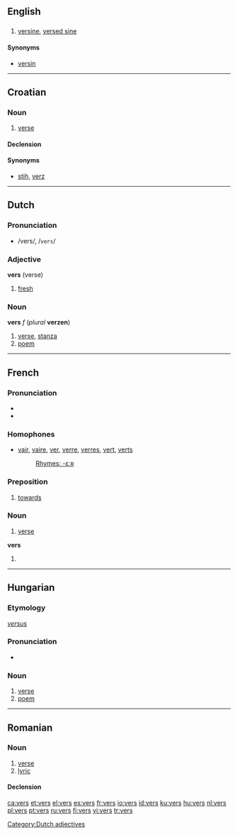 {{see|verš}}
==English==

==={{abbreviation}}===
{{infl|en|abbreviation}}

# {{trigonometry}} [[versine]], [[versed sine]]

====Synonyms====
* [[versin]]

----

==Croatian==

===Noun===
{{hr-noun|g=m|versi}}

# {{archaic|lang=hr}} [[verse]]

====Declension====
{{hr-decl-noun-a-in}}

====Synonyms====
* [[stih]], [[verz]]

----

==Dutch==

===Pronunciation===
* /vers/, /<tt>vers</tt>/

===Adjective===
'''vers''' (verse)

# [[fresh]]

===Noun===
'''vers''' ''f'' (''plural'' '''verzen''')

# [[verse]], [[stanza]]
# [[poem]]

[[Category:Dutch adjectives]]

----

==French==

===Pronunciation===
* {{IPA | /vɛːʁ/}}
* {{SAMPA | /vE:R/}}

===Homophones===
* [[vair]], [[vaire]], [[ver]], [[verre]], [[verres]], [[vert]], [[verts]]
*: [[Rhymes:French:-εːʀ|Rhymes: -εːʀ]]

===Preposition===
{{infl|fr|preposition}}

# [[towards]]

===Noun===
{{fr-noun|m| plural=vers}}

# [[verse]]

'''vers''' {{m|p}}

# {{plural of | ver#French | ver|lang=French}}

----

==Hungarian==

===Etymology===
{{L.|hu}} ''[[versus]]''

===Pronunciation===
* {{IPA|/ˈvɛrʃ/|lang=hu}}

===Noun===
{{infl|hu|noun}}

# [[verse]]
# [[poem]]

----

==Romanian==

===Noun===
{{ro-noun|gend=n|pl=versuri}}

# [[verse]]
# [[lyric]]

====Declension====
{{ro-noun-n-uri}}

[[ca:vers]]
[[et:vers]]
[[el:vers]]
[[es:vers]]
[[fr:vers]]
[[io:vers]]
[[id:vers]]
[[ku:vers]]
[[hu:vers]]
[[nl:vers]]
[[pl:vers]]
[[pt:vers]]
[[ru:vers]]
[[fi:vers]]
[[vi:vers]]
[[tr:vers]]